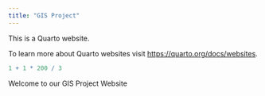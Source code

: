```yaml
---
title: "GIS Project"
---
```


This is a Quarto website.

To learn more about Quarto websites visit <https://quarto.org/docs/websites>.

```r
1 + 1 * 200 / 3 
```

Welcome to our GIS Project Website
